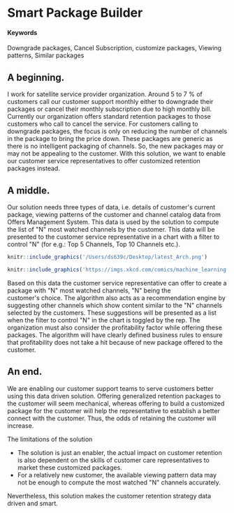 # Smart Package Builder {#mind-the-customer}

#### Keywords

Downgrade packages, Cancel Subscription, customize packages, Viewing patterns, Similar packages

## A beginning.

I work for satellite service provider organization. Around 5 to 7 % of customers call our customer support monthly either to downgrade their packages or cancel their monthly subscription due to high monthly bill. Currently our organization offers standard retention packages to those customers who call to cancel the service. For customers calling to downgrade packages, the focus is only on reducing the number of channels in the package to bring the price down. These packages are generic as there is no intelligent packaging of channels. So, the new packages may or may not be appealing to the customer.
With this solution, we want to enable our customer service representatives to offer customized retention packages instead.

## A middle.

Our solution needs three types of data, i.e. details of customer\'s\ current package, viewing patterns of the customer and channel catalog data from Offers Management System. This data is used by the solution to compute the list of \"N\" most watched channels by the customer. This data will be presented to the customer service representative in a chart with a filter to control \"N\" (for e.g.: Top 5 Channels, Top 10 Channels etc.).

<!-- ...or include images directly from the web. Cite your sources! -->
```r
knitr::include_graphics('/Users/ds639c/Desktop/latest_Arch.png')
```

```r
knitr::include_graphics('https://imgs.xkcd.com/comics/machine_learning.png')
```

Based on this data the customer service representative can offer to create a package with \"N\" most watched channels, \"N\" being the customer\'s\ choice. The algorithm also acts as a recommendation engine by suggesting other channels which show content similar to the \"N\" channels selected by the customers. These suggestions will be presented as a list when the filter to control \"N\" in the chart is toggled by the rep.
The organization must also consider the profitability factor while offering these packages. The algorithm will have clearly defined business rules to ensure that profitability does not take a hit because of new package offered to the customer.

## An end.

We are enabling our customer support teams to serve customers better using this data driven solution. Offering generalized retention packages to the customer will seem mechanical, whereas offering to build a customized package for the customer will help the representative to establish a better connect with the customer. Thus, the odds of retaining the customer will increase.

The limitations of the solution 

* The solution is just an enabler, the actual impact on customer retention is also dependent on the skills of customer care representatives       to market these customized packages.
* For a relatively new customer, the available viewing pattern data may not be enough to compute the most watched \"N\" channels accurately.

Nevertheless, this solution makes the customer retention strategy data driven and smart.
